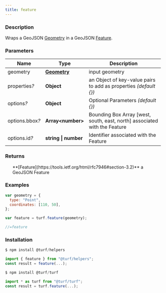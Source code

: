 ```yaml
---
title: feature
---
```



### Description

Wraps a GeoJSON [Geometry](https://tools.ietf.org/html/rfc7946#section-3.1) in a GeoJSON [Feature](https://tools.ietf.org/html/rfc7946#section-3.2).

### Parameters

| Name                 | Type                                                            | Description                                                               |
| -------------------- | --------------------------------------------------------------- | ------------------------------------------------------------------------- |
| geometry             | **[Geometry](https://tools.ietf.org/html/rfc7946#section-3.1)** | input geometry                                                            |
| properties<i>?</i>   | **Object**                                                      | an Object of key-value pairs to add as properties _(default \{})_         |
| options<i>?</i>      | **Object**                                                      | Optional Parameters _(default \{})_                                       |
| options.bbox<i>?</i> | **Array\<number>**                                              | Bounding Box Array [west, south, east, north] associated with the Feature |
| options.id<i>?</i>   | **string \| number**                                            | Identifier associated with the Feature                                    |

### Returns

<ul>
  **[Feature](https://tools.ietf.org/html/rfc7946#section-3.2)** a GeoJSON Feature

</ul>

### Examples

```javascript
var geometry = {
  type: "Point",
  coordinates: [110, 50],
};

var feature = turf.feature(geometry);

//=feature
```

### Installation

```javascript
$ npm install @turf/helpers

import { feature } from "@turf/helpers";
const result = feature(...);
```

```javascript
$ npm install @turf/turf

import * as turf from "@turf/turf";
const result = turf.feature(...);
```
